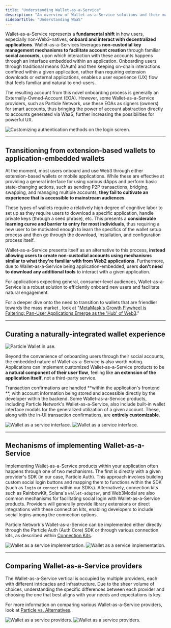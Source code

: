 ```yaml
---
title: "Understanding Wallet-as-a-Service"
description: "An overview of Wallet-as-a-Service solutions and their many advantages."
sidebarTitle: "Understanding WaaS"
---
```


Wallet-as-a-Service represents a **fundamental shift** in how users, especially non-Web3-natives, **onboard and interact with decentralized applications**. Wallet-as-a-Services leverages **non-custodial key management mechanisms to facilitate account creation** through familiar **social accounts**, upon which interaction with these accounts happens through an interface embedded within an application. Onboarding users through traditional means (OAuth) and then keeping on-chain interactions confined within a given application, rather than requiring extension downloads or external applications, enables a user experience (UX) flow that feels familiar and natural to end-users.

The resulting account from this novel onboarding process is generally an Externally-Owned-Account (EOA). However, some Wallet-as-a-Service providers, such as Particle Network, use these EOAs as signers (owners) for smart accounts, thus bringing the power of account abstraction directly to accounts generated via WaaS, further increasing the possibilities for powerful UX.

<Frame>
<img src="https://static.particle.network/mintlify/videos/01-Email-Phone-Socials-Login.gif" alt="Customizing authentication methods on the login screen." style={{ width: '100%', maxWidth: '600px' }} />
</Frame>


***

## Transitioning from extension-based wallets to application-embedded wallets

At the moment, most users onboard and use Web3 through either extension-based wallets or mobile applications. While these are effective at providing a general interface for using various dApps and perform basic state-changing actions, such as sending P2P transactions, bridging, swapping, and managing multiple accounts, **they fail to cultivate an experience that is accessible to mainstream audiences**.

These types of wallets require a relatively high degree of cognitive labor to set up as they require users to download a specific application, handle private keys (through a seed phrase), etc. This presents a **considerable learning curve and barrier to entry for most individuals**, thus requiring a new user to be motivated enough to learn the specifics of the wallet setup process and then go through the download, installation, and configuration process itself.

Wallet-as-a-Service presents itself as an alternative to this process, **instead allowing users to create non-custodial accounts using mechanisms similar to what they're familiar with from Web2 applications**. Furthermore, due to Wallet-as-a-Service being application-embedded, users **don't need to download any additional tools** to interact with a given application.

For applications expecting general, consumer-level audiences, Wallet-as-a-Service is a robust solution to efficiently onboard new users and facilitate natural engagement.

<Tip>For a deeper dive onto the need to transition to wallets that are friendlier towards the mass market , look at "[MetaMask's Growth Flywheel is Faltering: Pan-User Applications Emerge as the 'Hub' of Web3](https://blog.particle.network/metamasks-growth-flywheel-is-faltering-pan-user-applications-emerge-as-the-hub-of-web3)."</Tip>

***

## Curating a naturally-integrated wallet experience

<Frame>
<img src="https://static.particle.network/mintlify/videos/03-Embedded-wallet.gif" alt="Particle Wallet in use." style={{ width: '100%', maxWidth: '600px' }} />
</Frame>

Beyond the convenience of onboarding users through their social accounts, the embedded nature of Wallet-as-a-Service is also worth noting. Applications can implement customized Wallet-as-a-Service products to be **a natural component of their user flow**, feeling like **an extension of the application itself**, not a third-party service.

Transaction confirmations are handled **within the application's frontend **, with account information being stored and accessible directly by the developer within the backend. Some Wallet-as-a-Service products, including Particle Network's Wallet-as-a-Service, also include built-in wallet interface modals for the generalized utilization of a given account. These, along with the in-UI transaction confirmations, are **entirely customizable**.

<div className="flex justify-center">
<img
  className="block h-64 dark:hidden"
  src="/guides/wallet-as-a-service/waas/images/walletinterface.png"
  alt="Wallet as a service interface."
/>
<img
  className="hidden h-64 dark:block"
  src="/guides/wallet-as-a-service/waas/images/walletinterface.png"
  alt="Wallet as a service interface."
/>
</div>

***

## Mechanisms of implementing Wallet-as-a-Service

Implementing Wallet-as-a-Service products within your application often happens through one of two mechanisms. The first is directly with a given provider's SDK (in our case, Particle Auth). This approach involves building custom social login buttons and mapping them to functions within the SDK (such as `login` or `connect` within our SDKs). Alternatively, connection kits such as RainbowKit, Solana's `wallet-adapter`, and Web3Modal are also common mechanisms for facilitating social login with Wallet-as-a-Service products. Providers will generally provide library extensions or direct integrations with these connection kits, enabling developers to include social logins among the connection options.

Particle Network's Wallet-as-a-Service can be implemented either directly through the Particle Auth (Auth Core) SDK or through various connection kits, as described within [Connection Kits](/guides/wallet-as-a-service/connection-kits/solana).

<div className="flex justify-center">
<img
  className="block h-64 dark:hidden"
  src="/guides/wallet-as-a-service/waas/images/connect.png"
  alt="Wallet as a service implementation."
/>
<img
  className="hidden h-64 dark:block"
  src="/guides/wallet-as-a-service/waas/images/connect.png"
  alt="Wallet as a service implementation."
/>
</div>

***

## Comparing Wallet-as-a-Service providers

The Wallet-as-a-Service vertical is occupied by multiple providers, each with different intricacies and infrastructure. Due to the sheer volume of choices, understanding the specific differences between each provider and choosing the one that best aligns with your needs and expectations is key.

For more information on comparing various Wallet-as-a-Service providers, look at [Particle vs. Alternatives](/landing/wallet-abstraction/waas/differentiators).

<div className="flex justify-center">
<img
  className="block h-64 dark:hidden"
  src="/guides/wallet-as-a-service/waas/images/providers.gif"
  alt="Wallet as a service providers."
/>
<img
  className="hidden h-64 dark:block"
  src="/guides/wallet-as-a-service/waas/images/providers.gif"
  alt="Wallet as a service providers."
/>
</div>